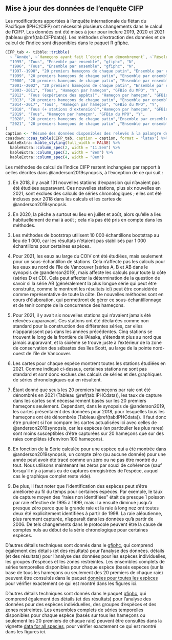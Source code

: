 ## Mise à jour des données de l'enquête CIFP

Les modifications apportées à l'enquête internationale du flétan du Pacifique (IPHC/CIFP) ont nécessité plusieurs changements dans le calcul de l'CIFP. Les données ont été mises à jour pour inclure 2019, 2020 et 2021 (tableau
\@ref(tab:CIFPdata)). Les méthodes d'extraction des données et de calcul de l'indice sont
disponibles dans le paquet R [gfiphc](https://github.com/pbs-assess/gfiphc).

```r
CIFP_tab <- tibble::tribble(
  ~ "Année", ~`Hameçons ayant fait l’objet d’un dénombrement`, ~`Résolution des données`, ~`Localisation des données`, ~COIV,
  "1995", "Tous", "Ensemble par ensemble", "gfiphc", "N",
  "1996", "Tous", "Ensemble par ensemble", "gfiphc", "N",
  "1997--1998", "20 premiers hameçons de chaque patin", "Ensemble par ensemble", "gfiphc", "N",
  "1999", "20 premiers hameçons de chaque patin", "Ensemble par ensemble", "gfiphc", "Y",
  "2000", "20 premiers hameçons de chaque patin", "Ensemble par ensemble", "gfiphc", "N",
  "2001--2002", "20 premiers hameçons de chaque patin", "Ensemble par ensemble", "gfiphc", "Y",
  "2003--2011", "Tous", "Hameçon par hameçon", "GFBio du MPO", "Y",
  "2012", "Tous (expérience des appâts)", "Hameçon par hameçon", "GFBio du MPO", "Y",
  "2013", "20 premiers hameçons de chaque patin", "Ensemble par ensemble", "gfiphc", "Y",
  "2014--2017", "Tous", "Hameçon par hameçon", "GFBio du MPO", "Y",
  "2018", "Tous (+ stations d'extension)","Hameçon par hameçon", "GFBio du MPO", "Y",
  "2019", "Tous", "Hameçon par hameçon", "GFBio du MPO", "Y",
  "2020", "20 premiers hameçons de chaque patin","Ensemble par ensemble", "gfiphc", "N",
  "2021", "20 premiers hameçons de chaque patin" ,"Ensemble par ensemble", "gfiphc", "Y (réduit)"
)
caption <- "Résumé des données disponibles des relevés à la palangre de l'évaluation des stocks de l'CIFP, mettant à jour le tableau G.1 d'Anderson et al. (2019). La résolution des données indique à quel niveau les données sont disponibles, et 'COIV' (Côte Ouest de l’île de Vancouver) indique si le relevé comprenait ou non des emplacements au large de la côte ouest de l'île de Vancouver. 'Emplacement des données' indique où se trouvent les données."
csasdown::csas_table(CIFP_tab, caption = caption, format = "latex") %>% 
 kableExtra::kable_styling(full_width = FALSE) %>%
  kableExtra::column_spec(2, width = "11.5em") %>% 
  kableExtra::column_spec(3, width = "8em") %>% 
  kableExtra::column_spec(4, width = "8em")
```

Les méthodes de calcul de l'indice CIFP restent inchangées par rapport à celles
décrites dans @anderson2019synopsis, à l'exception de ce qui suit :

1. En 2018, il y avait 131 nouvelles stations d'expansion qui n'avaient pas été étudiées auparavant. Ces nouvelles stations, plus six nouvelles en 2021, sont exclues des calculs de séries chronologiques ; elles ont été incluses pour 2018 dans les calculs et les cartes de @anderson2019synopsis.

2. En 2020, la pêche a surtout eu lieu en juillet et août, alors qu'elle a lieu habituellement de mai à août ; cela n'a pas été pris en compte dans les méthodes.

3. Les méthodes de bootstrap utilisent 10 000 échantillons bootstrap au lieu de 1 000, car les résultats n'étaient pas stabilisés par 1 000 échantillons pour certaines espèces.

4. Pour 2021, les eaux au large du COIV ont été étudiées, mais seulement pour un sous-échantillon de stations. Cela n'affecte pas les calculs pour les eaux au nord de l'île de Vancouver [séries A, B et AB dans le synopsis de @anderson2019], mais affecte les calculs pour toute la côte (séries D et CD). Cela peut affecter la détermination de la question de savoir si la série AB (généralement la plus longue série qui peut être construite, comme le montrent les résultats ici) peut être considérée comme représentative de toute la côte. De nouvelles méthodes sont en cours d'élaboration, qui permettront de gérer ce sous-échantillonnage et de tenir compte de la concurrence des hameçons.

5. Pour 2021, il y avait six nouvelles stations qui n'avaient jamais été relevées auparavant. Ces stations ont été déclarées comme non standard pour la construction des différentes séries, car elles n'apparaissent pas dans les années précédentes. Cinq stations se trouvent le long de la frontière de l'Alaska, s'étendant plus au nord que jamais auparavant, et la sixième se trouve juste à l'extérieur de la zone de conservation des sébastes des îles Scott, au large de la pointe nord-ouest de l'île de Vancouver.

6. Les cartes pour chaque espèce montrent toutes les stations étudiées en 2021. Comme indiqué ci-dessus, certaines stations ne sont pas standard et sont donc exclues des calculs de séries et des graphiques de séries chronologiques qui en résultent. 

7. Étant donné que seuls les 20 premiers hameçons par raie ont été dénombrés en 2021 (Tableau \@ref(tab:IPHCdata)), les taux de capture dans les cartes sont nécessairement basés sur les 20 premiers hameçons seulement. Cependant, dans le synopsis de @anderson2019, les cartes présentaient des données pour 2018, pour lesquelles tous les hameçons ont été dénombrés (Tableau \@ref(tab:IPHCdata)). Il faut donc être prudent si l'on compare les cartes actualisées ici avec celles de @anderson2019synopsis, car les espèces (en particulier les plus rares) sont moins susceptibles d'être capturées sur 20 hameçons que sur des raies complètes (d'environ 100 hameçons).

8. En fonction de la Série calculée pour une espèce qui a été montrée dans @anderson2019synopsis, un compte zéro (ou aucune donnée) pour une année peut avoir été tracé comme un zéro ou ne pas être montré du tout. Nous utilisons maintenant les zéros par souci de cohérence (sauf lorsqu'il n'y a jamais eu de captures enregistrées de l'espèce, auquel cas le graphique complet reste vide).

9. De plus, il faut noter que l'identification des espèces peut s'être améliorée au fil du temps pour certaines espèces. Par exemple, le taux de capture moyen des "raies non identifiées" était de presque 1 poisson par raie effective de 1995 à 1999, mais il a ensuite diminué jusqu'à presque zéro parce que la grande raie et la raie à long nez ont toutes deux été explicitement identifiées à partir de 1998. La raie aléoutienne, plus rarement capturée, n'apparaît dans les données qu'à partir de 2006. De tels changements dans le protocole peuvent être la cause de comptes nuls au début de la série chronologique pour certaines espèces.

D'autres détails techniques sont donnés dans le
[gfiphc](https://github.com/pbs-assess/gfiphc), qui comprend également des détails (et des résultats) pour l'analyse des données.
détails (et des résultats) pour l'analyse des données pour les espèces individuelles, les groupes d'espèces et les
zones restreintes. Les ensembles complets de séries temporelles disponibles pour chaque espèce (basés
espèces (sur la base de tous les hameçons ou seulement des 20 premiers de chaque raie) peuvent être consultés dans le paquet [données pour toutes les espèces](http://htmlpreview.github.io/?https://github.com/pbs-assess/gfiphc/blob/master/vignettes/data_for_all_species.html)
pour vérifier exactement ce qui est montré dans les figures ici.

D'autres détails techniques sont donnés dans le paquet [gfiphc](https://github.com/pbs-assess/gfiphc), qui comprend également des détails (et des résultats) pour l'analyse des données pour des espèces individuelles, des groupes d'espèces et des zones restreintes. Les ensembles complets de séries temporelles disponibles pour chaque espèce (basés sur tous les hameçons ou seulement les 20 premiers de chaque raie) peuvent être consultés dans la vignette [data for all species](http://htmlpreview.github.io/?https://github.com/pbs-assess/gfiphc/blob/master/vignettes/data_for_all_species.html), pour vérifier exactement ce qui est montré dans les figures ici.
